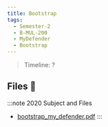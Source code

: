 ```yaml
---
title: Bootstrap
tags:
  - Semester-2
  - B-MUL-200
  - MyDefender
  - Bootstrap
---
```

> Timeline: ?


## Files 📂

:::note 2020 Subject and Files
- [bootstrap_my_defender.pdf](https://github.com/Studio-17/Epitech-Subjects/raw/main/Semester-2/B-MUL-200/MyDefender/Bootstrap/bootstrap_my_defender.pdf)
:::

